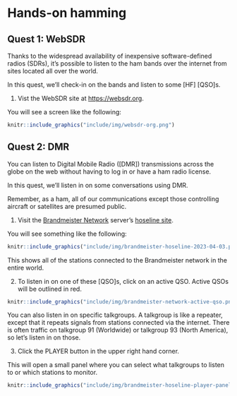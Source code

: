 # Hands-on hamming

## Quest 1: WebSDR

Thanks to the widespread availability of inexpensive software-defined radios (SDRs), it's possible to listen to the ham bands over the internet from sites located all over the world.

In this quest, we'll check-in on the bands and listen to some [HF] [QSO]s.

1. Vist the WebSDR site at <https://websdr.org>.

You will see a screen like the following:

```r
knitr::include_graphics("include/img/websdr-org.png")
```

## Quest 2: DMR

You can listen to Digital Mobile Radio ([DMR]) transmissions across the globe on the web without having to log in or have a ham radio license.

In this quest, we'll listen in on some conversations using DMR.

Remember, as a ham, all of our communications except those controlling aircraft or satellites are presumed public.

1. Visit the [Brandmeister Network](https://brandmeister.network) server's [hoseline site](https://hose.brandmeister.network).

You will see something like the following:

```r
knitr::include_graphics("include/img/brandmeister-hoseline-2023-04-03.png")
```

This shows all of the stations connected to the Brandmeister network in the entire world.

2. To listen in on one of these [QSO]s, click on an active QSO. Active QSOs will be outlined in <span color="red">red</span>.

```r
knitr::include_graphics("include/img/brandmeister-network-active-qso.png")
```

You can also listen in on specific talkgroups.
A talkgroup is like a repeater, except that it repeats signals from stations connected via the internet.
There is often traffic on talkgroup 91 (Worldwide) or talkgroup 93 (North America), so let's listen in on those.

3. Click the PLAYER button in the upper right hand corner.

This will open a small panel where you can select what talkgroups to listen to or which stations to monitor.

```r
knitr::include_graphics("include/img/brandmeister-hoseline-player-panel.png")
```


